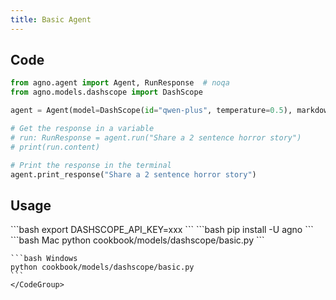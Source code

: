```yaml
---
title: Basic Agent
---
```


## Code

```python cookbook/models/dashscope/basic.py
from agno.agent import Agent, RunResponse  # noqa
from agno.models.dashscope import DashScope

agent = Agent(model=DashScope(id="qwen-plus", temperature=0.5), markdown=True)

# Get the response in a variable
# run: RunResponse = agent.run("Share a 2 sentence horror story")
# print(run.content)

# Print the response in the terminal
agent.print_response("Share a 2 sentence horror story")
```

## Usage

<Steps>
  <Snippet file="create-venv-step.mdx" />

  <Step title="Set your API key">
    ```bash
    export DASHSCOPE_API_KEY=xxx
    ```
  </Step>

  <Step title="Install libraries">
    ```bash
    pip install -U agno
    ```
  </Step>

  <Step title="Run Agent">
    <CodeGroup>
    ```bash Mac
    python cookbook/models/dashscope/basic.py
    ```

    ```bash Windows
    python cookbook/models/dashscope/basic.py
    ```
    </CodeGroup>
  </Step>
</Steps>
